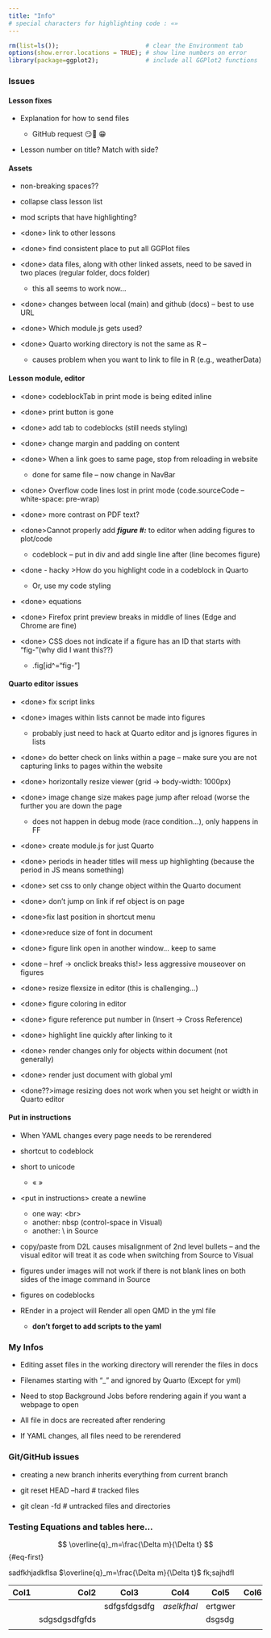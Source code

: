 ```yaml
---
title: "Info"
# special characters for highlighting code : «»
---
```


``` .r
rm(list=ls());                        # clear the Environment tab
options(show.error.locations = TRUE); # show line numbers on error
library(package=ggplot2);             # include all GGPlot2 functions
```

### Issues

#### Lesson fixes

-   Explanation for how to send files

    -   GitHub request 😏🥺 😁

-   Lesson number on title? Match with side?

#### Assets

-   non-breaking spaces??

-   collapse class lesson list

-   mod scripts that have highlighting?

-   \<done\> link to other lessons

-   \<done\> find consistent place to put all GGPlot files

-   \<done\> data files, along with other linked assets, need to be saved in two places (regular folder, docs folder)

    -   this all seems to work now...

-   \<done\> changes between local (main) and github (docs) – best to use URL

-   \<done\> Which module.js gets used?

-   \<done\> Quarto working directory is not the same as R –

    -   causes problem when you want to link to file in R (e.g., weatherData)

#### Lesson module, editor

-   \<done\> codeblockTab in print mode is being edited inline

-   \<done\> print button is gone

-   \<done\> add tab to codeblocks (still needs styling)

-   \<done\> change margin and padding on content

-   \<done\> When a link goes to same page, stop from reloading in website

    -   done for same file – now change in NavBar

-   \<done\> Overflow code lines lost in print mode (code.sourceCode – white-space: pre-wrap)

-   \<done\> more contrast on PDF text?

-   \<done\>Cannot properly add ***figure #:*** to editor when adding figures to plot/code

    -   codeblock – put in div and add single line after (line becomes figure)

-   \<done - hacky \>How do you highlight code in a codeblock in Quarto

    -   Or, use my code styling

-   \<done\> equations

-   \<done\> Firefox print preview breaks in middle of lines (Edge and Chrome are fine)

-   \<done\> CSS does not indicate if a figure has an ID that starts with "fig-"[(why did I want this??)]{.hl}

    -   .fig\[id\^="fig-"\]

#### Quarto editor issues

-   \<done\> fix script links

-   \<done\> images within lists cannot be made into figures

    -   probably just need to hack at Quarto editor and js ignores figures in lists

-   \<done\> do better check on links within a page – make sure you are not capturing links to pages within the website

-   \<done\> horizontally resize viewer (grid -\> body-width: 1000px)

-   \<done\> image change size makes page jump after reload (worse the further you are down the page

    -   does not happen in debug mode (race condition...), only happens in FF

-   \<done\> create module.js for just Quarto

-   \<done\> periods in header titles will mess up highlighting (because the period in JS means something)

-   \<done\> set css to only change object within the Quarto document

-   \<done\> don't jump on link if ref object is on page

-   \<done\>fix last position in shortcut menu

-   \<done\>reduce size of font in document

-   \<done\> figure link open in another window... keep to same

-   \<done – href -\> onclick breaks this!\> less aggressive mouseover on figures

-   \<done\> resize flexsize in editor (this is challenging...)

-   \<done\> figure coloring in editor

-   \<done\> figure reference put number in (Insert -\> Cross Reference)

-   \<done\> highlight line quickly after linking to it

-   \<done\> render changes only for objects within document (not generally)

-   \<done\> render just document with global yml

-   [\<done??\>]{.hl}image resizing does not work when you set height or width in Quarto editor

#### Put in instructions

-   When YAML changes every page needs to be rerendered

-   shortcut to codeblock

-   short to unicode

    -   « »

-   \<put in instructions\> create a newline

    -   one way: \<br\>
    -   another: nbsp (control-space in Visual)
    -   another: \\ in Source

-   copy/paste from D2L causes misalignment of 2nd level bullets -- and the visual editor will treat it as code when switching from Source to Visual

<!-- -->

-   figures under images will not work if there is not blank lines on both sides of the image command in Source

-   figures on codeblocks

-   REnder in a project will Render all open QMD in the yml file

    -   **don't forget to add scripts to the yaml**

### My Infos

-   Editing asset files in the working directory will rerender the files in docs

-   Filenames starting with "\_" and ignored by Quarto (Except for yml)

-   Need to stop Background Jobs before rendering again if you want a webpage to open

-   All file in docs are recreated after rendering

-   If YAML changes, all files need to be rerendered

### Git/GitHub issues

-   creating a new branch inherits everything from current branch

-   git reset HEAD –hard \# tracked files

-   git clean -fd \# untracked files and directories

### Testing Equations and tables here...

$$
\overline{q}_m=\frac{\Delta m}{\Delta t}
$$ {#eq-first}

::: {#fig-eq2}
sadfkhjadkflsa $\overline{q}_m=\frac{\Delta m}{\Delta t}$ fk;sajhdfl
:::

| Col1 |          Col2 |     Col3     | Col4        | Col5    | Col6 |
|------|--------------:|:------------:|-------------|---------|------|
|      |               | sdfgsfdgsdfg | $aselkfhal$ | ertgwer |      |
|      | sdgsdgsdfgfds |              |             | dsgsdg  |      |
|      |               |              |             |         |      |
